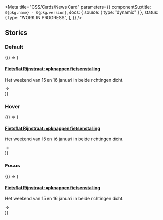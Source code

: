 

<Meta
  title="CSS/Cards/News Card"
  parameters={{
    componentSubtitle: `${pkg.name} - ${pkg.version}`,
    docs: { source: { type: "dynamic" } },
    status: {
      type: "WORK IN PROGRESS",
    },
  }}
/>

<Description markdown={readme} />

## Stories

### Default

<Canvas>
  <Story name="Default">
    {() => (
      <div class="denhaag-card-news">
        <img
          class="denhaag-card-news__image"
          src="https://images.unsplash.com/photo-1612799675078-ac368b17e488?w=307&h=173"
          alt=""
        />
        <div class="denhaag-card-news__content">
          <h4 class="utrecht-heading-4 denhaag-card-news__heading">
            <a class="denhaag-card-news__link" href="#example-url">
              Fietsflat Rijnstraat: opknappen fietsenstalling
            </a>
          </h4>
          <p class="utrecht-paragraph denhaag-card-news__paragraph">
            Het weekend van 15 en 16 januari in beide richtingen dicht.
          </p>
          <div className="denhaag-card-news__icon">
            <svg
              aria-hidden="true"
              class="denhaag-icon"
              focusable="false"
              height="1em"
              viewBox="0 0 24 24"
              width="1em"
              xmlns="http://www.w3.org/2000/svg"
            >
              <path
                d="M12.293 5.293a1 1 0 011.414 0l6 6a1 1 0 010 1.414l-6 6a1 1 0 01-1.414-1.414L16.586 13H5a1 1 0 110-2h11.586l-4.293-4.293a1 1 0 010-1.414z"
                fill="currentColor"
              />
            </svg>
          </div>
        </div>
      </div>
    )}
  </Story>
</Canvas>

### Hover

<Canvas>
  <Story name="Hover">
    {() => (
      <div class="denhaag-card-news denhaag-card-news--hover">
        <img
          class="denhaag-card-news__image"
          src="https://images.unsplash.com/photo-1612799675078-ac368b17e488?w=307&h=173"
          alt=""
        />
        <div class="denhaag-card-news__content">
          <h4 class="utrecht-heading-4 denhaag-card-news__heading">
            <a class="denhaag-card-news__link" href="#example-url">
              Fietsflat Rijnstraat: opknappen fietsenstalling
            </a>
          </h4>
          <p class="utrecht-paragraph denhaag-card-news__paragraph">
            Het weekend van 15 en 16 januari in beide richtingen dicht.
          </p>
          <div className="denhaag-card-news__icon">
            <svg
              aria-hidden="true"
              class="denhaag-icon"
              focusable="false"
              height="1em"
              viewBox="0 0 24 24"
              width="1em"
              xmlns="http://www.w3.org/2000/svg"
            >
              <path
                d="M12.293 5.293a1 1 0 011.414 0l6 6a1 1 0 010 1.414l-6 6a1 1 0 01-1.414-1.414L16.586 13H5a1 1 0 110-2h11.586l-4.293-4.293a1 1 0 010-1.414z"
                fill="currentColor"
              />
            </svg>
          </div>
        </div>
      </div>
    )}
  </Story>
</Canvas>

### Focus

<Canvas>
  <Story name="Focus">
    {() => (
      <div class="denhaag-card-news denhaag-card-news--focus">
        <img
          class="denhaag-card-news__image"
          src="https://images.unsplash.com/photo-1612799675078-ac368b17e488?w=307&h=173"
          alt=""
        />
        <div class="denhaag-card-news__content">
          <h4 class="utrecht-heading-4 denhaag-card-news__heading">
            <a class="denhaag-card-news__link" href="#example-url">
              Fietsflat Rijnstraat: opknappen fietsenstalling
            </a>
          </h4>
          <p class="utrecht-paragraph denhaag-card-news__paragraph">
            Het weekend van 15 en 16 januari in beide richtingen dicht.
          </p>
          <div className="denhaag-card-news__icon">
            <svg
              aria-hidden="true"
              class="denhaag-icon"
              focusable="false"
              height="1em"
              viewBox="0 0 24 24"
              width="1em"
              xmlns="http://www.w3.org/2000/svg"
            >
              <path
                d="M12.293 5.293a1 1 0 011.414 0l6 6a1 1 0 010 1.414l-6 6a1 1 0 01-1.414-1.414L16.586 13H5a1 1 0 110-2h11.586l-4.293-4.293a1 1 0 010-1.414z"
                fill="currentColor"
              />
            </svg>
          </div>
        </div>
      </div>
    )}
  </Story>
</Canvas>
